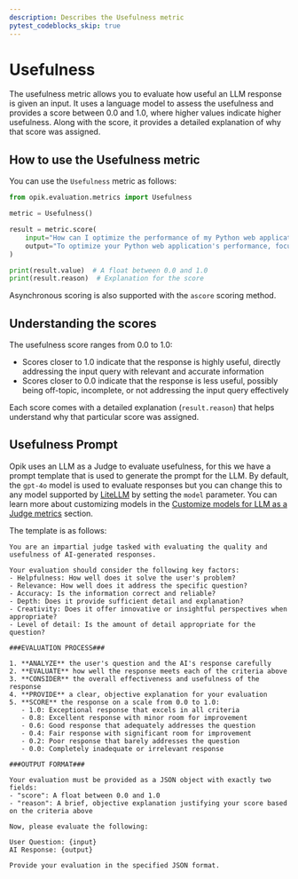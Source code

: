 ```yaml
---
description: Describes the Usefulness metric
pytest_codeblocks_skip: true
---
```


# Usefulness

The usefulness metric allows you to evaluate how useful an LLM response is given an input. It uses a language model to assess the usefulness and provides a score between 0.0 and 1.0, where higher values indicate higher usefulness. Along with the score, it provides a detailed explanation of why that score was assigned.

## How to use the Usefulness metric

You can use the `Usefulness` metric as follows:

```python
from opik.evaluation.metrics import Usefulness

metric = Usefulness()

result = metric.score(
    input="How can I optimize the performance of my Python web application?",
    output="To optimize your Python web application's performance, focus on these key areas:\n1. Database optimization: Use connection pooling, index frequently queried fields, and cache common queries\n2. Caching strategy: Implement Redis or Memcached for session data and frequently accessed content\n3. Asynchronous operations: Use async/await for I/O-bound operations to handle more concurrent requests\n4. Code profiling: Use tools like cProfile to identify bottlenecks in your application\n5. Load balancing: Distribute traffic across multiple server instances for better scalability",
)

print(result.value)  # A float between 0.0 and 1.0
print(result.reason)  # Explanation for the score
```

Asynchronous scoring is also supported with the `ascore` scoring method.

## Understanding the scores

The usefulness score ranges from 0.0 to 1.0:

- Scores closer to 1.0 indicate that the response is highly useful, directly addressing the input query with relevant and accurate information
- Scores closer to 0.0 indicate that the response is less useful, possibly being off-topic, incomplete, or not addressing the input query effectively

Each score comes with a detailed explanation (`result.reason`) that helps understand why that particular score was assigned.

## Usefulness Prompt

Opik uses an LLM as a Judge to evaluate usefulness, for this we have a prompt template that is used to generate the prompt for the LLM. By default, the `gpt-4o` model is used to evaluate responses but you can change this to any model supported by [LiteLLM](https://docs.litellm.ai/docs/providers) by setting the `model` parameter. You can learn more about customizing models in the [Customize models for LLM as a Judge metrics](/evaluation/metrics/custom_model) section.

The template is as follows:

```
You are an impartial judge tasked with evaluating the quality and usefulness of AI-generated responses.

Your evaluation should consider the following key factors:
- Helpfulness: How well does it solve the user's problem?
- Relevance: How well does it address the specific question?
- Accuracy: Is the information correct and reliable?
- Depth: Does it provide sufficient detail and explanation?
- Creativity: Does it offer innovative or insightful perspectives when appropriate?
- Level of detail: Is the amount of detail appropriate for the question?

###EVALUATION PROCESS###

1. **ANALYZE** the user's question and the AI's response carefully
2. **EVALUATE** how well the response meets each of the criteria above
3. **CONSIDER** the overall effectiveness and usefulness of the response
4. **PROVIDE** a clear, objective explanation for your evaluation
5. **SCORE** the response on a scale from 0.0 to 1.0:
   - 1.0: Exceptional response that excels in all criteria
   - 0.8: Excellent response with minor room for improvement
   - 0.6: Good response that adequately addresses the question
   - 0.4: Fair response with significant room for improvement
   - 0.2: Poor response that barely addresses the question
   - 0.0: Completely inadequate or irrelevant response

###OUTPUT FORMAT###

Your evaluation must be provided as a JSON object with exactly two fields:
- "score": A float between 0.0 and 1.0
- "reason": A brief, objective explanation justifying your score based on the criteria above

Now, please evaluate the following:

User Question: {input}
AI Response: {output}

Provide your evaluation in the specified JSON format.
```
